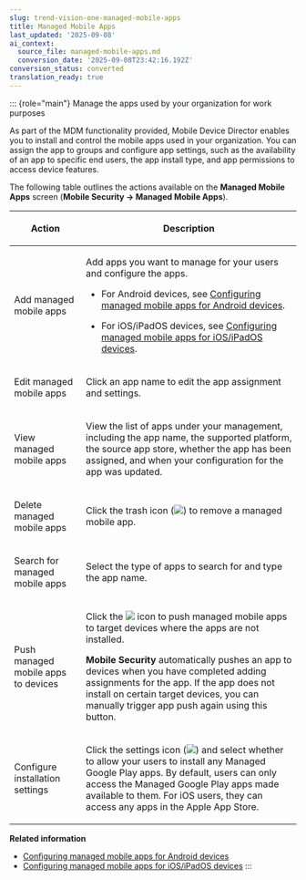 ```yaml
---
slug: trend-vision-one-managed-mobile-apps
title: Managed Mobile Apps
last_updated: '2025-09-08'
ai_context:
  source_file: managed-mobile-apps.md
  conversion_date: '2025-09-08T23:42:16.192Z'
conversion_status: converted
translation_ready: true
---
```


::: {role="main"}
Manage the apps used by your organization for work purposes

As part of the MDM functionality provided, Mobile Device Director enables you to install and control the mobile apps used in your organization. You can assign the app to groups and configure app settings, such as the availability of an app to specific end users, the app install type, and app permissions to access device features.

The following table outlines the actions available on the **Managed Mobile Apps** screen (**Mobile Security → Managed Mobile Apps**).

<table>
<colgroup>
<col style="width: 25%" />
<col style="width: 75%" />
</colgroup>
<thead>
<tr>
<th><p>Action</p></th>
<th><p>Description</p></th>
</tr>
</thead>
<tbody>
<tr>
<td><p>Add managed mobile apps</p></td>
<td><p>Add apps you want to manage for your users and configure the apps.</p>
<ul>
<li><p>For Android devices, see <a href="trend-vision-one-configuring-managed-android-apps">Configuring managed mobile apps for Android devices</a>.</p></li>
<li><p>For iOS/iPadOS devices, see <a href="trend-vision-one-configuring-managed-ios-apps">Configuring managed mobile apps for iOS/iPadOS devices</a>.</p></li>
</ul></td>
</tr>
<tr>
<td><p>Edit managed mobile apps</p></td>
<td><p>Click an app name to edit the app assignment and settings.</p></td>
</tr>
<tr>
<td><p>View managed mobile apps</p></td>
<td><p>View the list of apps under your management, including the app name, the supported platform, the source app store, whether the app has been assigned, and when your configuration for the app was updated.</p></td>
</tr>
<tr>
<td><p>Delete managed mobile apps</p></td>
<td><p>Click the trash icon (<img src="./images/delete_policy=cce60f96-0e5c-4565-895f-d648c42e8495.webp" />) to remove a managed mobile app.</p></td>
</tr>
<tr>
<td><p>Search for managed mobile apps</p></td>
<td><p>Select the type of apps to search for and type the app name.</p></td>
</tr>
<tr>
<td><p>Push managed mobile apps to devices</p></td>
<td><p>Click the <img src="./images/Refresh_icon=20220823083939.webp" /> icon to push managed mobile apps to target devices where the apps are not installed.</p>
<p><strong>Mobile Security</strong> automatically pushes an app to devices when you have completed adding assignments for the app. If the app does not install on certain target devices, you can manually trigger app push again using this button.</p></td>
</tr>
<tr>
<td><p>Configure installation settings</p></td>
<td><p>Click the settings icon (<img src="./images/settingsGearIcon=GUID-20240529104545.webp" />) and select whether to allow your users to install any Managed Google Play apps. By default, users can only access the Managed Google Play apps made available to them. For iOS users, they can access any apps in the Apple App Store.</p></td>
</tr>
</tbody>
</table>

**Related information**

- [Configuring managed mobile apps for Android devices](configuring-managed-android-apps.md "Add mobile apps to manage from your managed Google Play and configure settings for the apps.")
- [Configuring managed mobile apps for iOS/iPadOS devices](configuring-managed-ios-apps.md "Add mobile apps to manage from Apple's App Store and configure settings for the apps.")
:::
